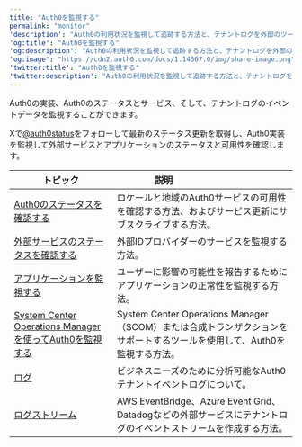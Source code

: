 ---
title: "Auth0を監視する"
permalink: "monitor"
'description': "Auth0の利用状況を監視して追跡する方法と、テナントログを外部のツールに送信する方法について説明します。"
'og:title': "Auth0を監視する"
'og:description': "Auth0の利用状況を監視して追跡する方法と、テナントログを外部のツールに送信する方法について説明します。"
'og:image': "https://cdn2.auth0.com/docs/1.14567.0/img/share-image.png"
'twitter:title': "Auth0を監視する"
'twitter:description': "Auth0の利用状況を監視して追跡する方法と、テナントログを外部のツールに送信する方法について説明します。"
---

Auth0の実装、Auth0のステータスとサービス、そして、テナントログのイベントデータを監視することができます。

Xで[@auth0status](https://twitter.com/auth0status)をフォローして最新のステータス更新を取得し、Auth0実装を監視して外部サービスとアプリケーションのステータスと可用性を確認します。

<table class="table"><thead>
<tr>
<th><strong>トピック</strong></th>
<th><strong>説明</strong>                                </th>
</tr>
</thead>
<tbody>
<tr>
<td><a href="/ja-jp/monitor-auth0/check-auth0-status">Auth0のステータスを確認する</a></td>
<td>ロケールと地域のAuth0サービスの可用性を確認する方法、およびサービス更新にサブスクライブする方法。</td>
</tr>
<tr>
<td><a href="/ja-jp/monitor-auth0/check-external-services-status">外部サービスのステータスを確認する</a></td>
<td>外部IDプロバイダーのサービスを監視する方法。</td>
</tr>
<tr>
<td><a href="/ja-jp/monitor-auth0/monitor-applications">アプリケーションを監視する</a></td>
<td>ユーザーに影響の可能性を報告するためにアプリケーションの正常性を監視する方法。</td>
</tr>
<tr>
<td><a href="/ja-jp/monitor-auth0/monitor-using-scom">System Center Operations Managerを使ってAuth0を監視する</a></td>
<td>System Center Operations Manager（SCOM）または合成トランザクションをサポートするツールを使用して、Auth0を監視する方法。</td>
</tr>
<tr>
<td><a href="/ja-jp/monitor-auth0/logs">ログ</a></td>
<td>ビジネスニーズのために分析可能なAuth0テナントイベントログについて。</td>
</tr>
<tr>
<td><a href="/ja-jp/monitor-auth0/streams">ログストリーム</a></td>
<td>AWS EventBridge、Azure Event Grid、Datadogなどの外部サービスにテナントログのイベントストリームを作成する方法。</td>
</tr>
</tbody>
</table>